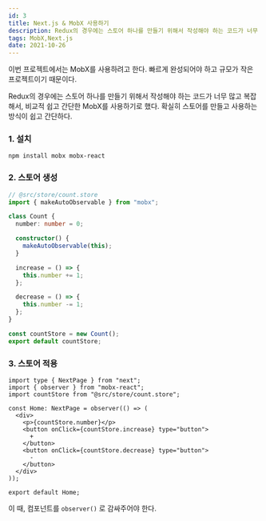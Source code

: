 ```yaml
---
id: 3
title: Next.js & MobX 사용하기
description: Redux의 경우에는 스토어 하나를 만들기 위해서 작성해야 하는 코드가 너무 많고 복잡해서, 비교적 쉽고 간단한 MobX를 사용하기로 했다.
tags: MobX,Next.js
date: 2021-10-26
---
```


이번 프로젝트에서는 MobX를 사용하려고 한다. 빠르게 완성되어야 하고 규모가 작은 프로젝트이기 때문이다.

Redux의 경우에는 스토어 하나를 만들기 위해서 작성해야 하는 코드가 너무 많고 복잡해서, 비교적 쉽고 간단한 MobX를 사용하기로 했다. 확실히 스토어를 만들고 사용하는 방식이 쉽고 간단하다.


### 1. 설치

`npm install mobx mobx-react`

### 2. 스토어 생성

```ts
// @src/store/count.store
import { makeAutoObservable } from "mobx";

class Count {
  number: number = 0;

  constructor() {
    makeAutoObservable(this);
  }

  increase = () => {
    this.number += 1;
  };

  decrease = () => {
    this.number -= 1;
  };
}

const countStore = new Count();
export default countStore;
```

### 3. 스토어 적용

```tsx
import type { NextPage } from "next";
import { observer } from "mobx-react";
import countStore from "@src/store/count.store";

const Home: NextPage = observer(() => (
  <div>
    <p>{countStore.number}</p>
    <button onClick={countStore.increase} type="button">
      +
    </button>
    <button onClick={countStore.decrease} type="button">
      -
    </button>
  </div>
));

export default Home;
```

이 때, 컴포넌트를 `observer()` 로 감싸주어야 한다.

